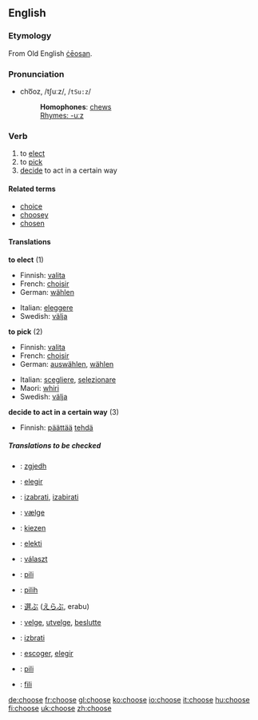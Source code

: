 ==English==
===Etymology===
From Old English [[ceosan|ċēosan]].

===Pronunciation===
*cho͞oz, /tʃuːz/, /<tt>tSu:z</tt>/
*:'''Homophones''': [[chew]]s
*:[[Rhymes:English:-uːz|Rhymes: -uːz]]

=== Verb ===
{{irregverb|choose|[[chooses]]|[[chose]]|[[chosen]]|[[choosing]]}}
# to [[elect]] 
# to [[pick]]
# [[decide]] to act in a certain way

====Related terms====
*[[choice]]
*[[choosey]]
*[[chosen]]

==== Translations ====
'''to elect''' (1)
{{top}}
*Finnish: [[valita]]
*French: [[choisir]]
*German: [[wählen]]
{{mid}}
*Italian: [[eleggere]]
*Swedish: [[välja]]
{{bottom}}

'''to pick''' (2)
{{top}}
*Finnish: [[valita]]
*French: [[choisir]]
*German: [[auswählen]], [[wählen]]
{{mid}}
*Italian: [[scegliere]], [[selezionare]]
*Maori: [[whiri]]
*Swedish: [[välja]]
{{bottom}}

'''decide to act in a certain way''' (3)
{{top}}
*Finnish: [[päättää]] [[tehdä]]
{{bottom}}

===== Translations to be checked =====
{{checktrans}}
{{top}}
*{{ttbc|Albanian}}: [[zgjedh]]
*{{ttbc|Catalan}}: [[elegir]]
*{{ttbc|Croatian}}: [[izabrati]], [[izabirati]]
*{{ttbc|Danish}}: [[vælge]]
*{{ttbc|Dutch}}: [[kiezen]]
*{{ttbc|Esperanto}}: [[elekti]]
*{{ttbc|Hungarian}}: [[választ]]
{{mid}}
*{{ttbc|Ilocano}}: [[pili]]
*{{ttbc|Indonesian}}: [[pilih]]
*{{ttbc|Japanese}}: [[選ぶ]] ([[えらぶ]], erabu)
*{{ttbc|Norwegian}}: [[velge]], [[utvelge]], [[beslutte]]
*{{ttbc|Slovene}}: [[izbrati]]
*{{ttbc|Spanish}}: [[escoger]], [[elegir]]
*{{ttbc|Tagalog}}: [[pili]]
*{{ttbc|Tongan}}: [[fili]]
{{bottom}}

[[de:choose]]
[[fr:choose]]
[[gl:choose]]
[[ko:choose]]
[[io:choose]]
[[it:choose]]
[[hu:choose]]
[[fi:choose]]
[[uk:choose]]
[[zh:choose]]